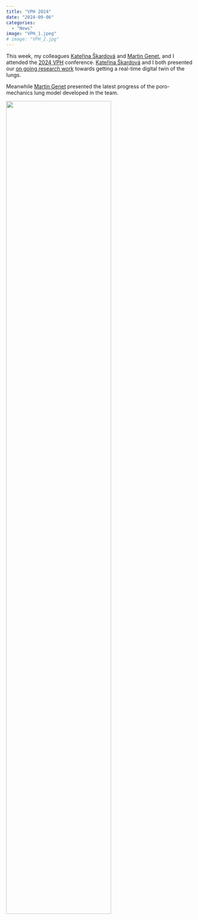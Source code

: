 ```yaml
---
title: "VPH 2024"
date: "2024-09-06"
categories: 
  - "News"
image: "VPH_1.jpeg"
# image: "VPH_2.jpg"
---
```


This week, my colleagues [Kateřina Škardová](https://m3disim.saclay.inria.fr/people/katerina-skardova) and [Martin Genet](https://mgenet.github.io/), and I attended the [2024 VPH](https://vph-conference.org/) conference. [Kateřina Škardová](https://m3disim.saclay.inria.fr/people/katerina-skardova) and I both presented our [on going research work](https://alexandredabyseesaram.github.io/research.html#work-in-progress) towards getting a real-time digital twin of the lungs.

 Meanwhile [Martin Genet](https://mgenet.github.io/) presented the latest progress of the poro-mechanics lung model developed in the team. 


![](VPH_2.jpg){width="75%" fig-align="center"}